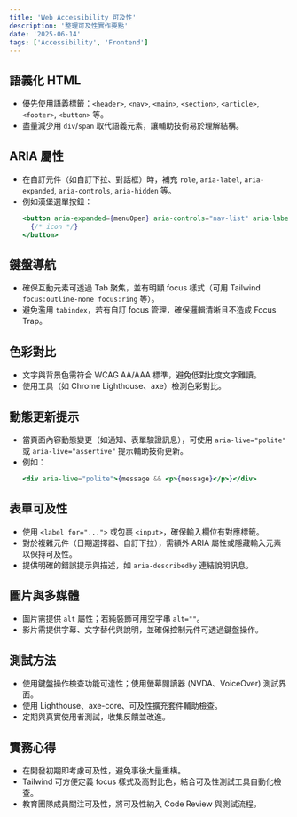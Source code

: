 ```yaml
---
title: 'Web Accessibility 可及性'
description: '整理可及性實作要點'
date: '2025-06-14'
tags: ['Accessibility', 'Frontend']
---
```


## 語義化 HTML

- 優先使用語義標籤：`<header>`, `<nav>`, `<main>`, `<section>`, `<article>`, `<footer>`, `<button>` 等。
- 盡量減少用 `div`/`span` 取代語義元素，讓輔助技術易於理解結構。

## ARIA 屬性

- 在自訂元件（如自訂下拉、對話框）時，補充 `role`, `aria-label`, `aria-expanded`, `aria-controls`, `aria-hidden` 等。
- 例如漢堡選單按鈕：
  ```jsx
  <button aria-expanded={menuOpen} aria-controls="nav-list" aria-label="切換主選單">
    {/* icon */}
  </button>
  ```

## 鍵盤導航

- 確保互動元素可透過 Tab 聚焦，並有明顯 focus 樣式（可用 Tailwind `focus:outline-none focus:ring` 等）。
- 避免濫用 `tabindex`，若有自訂 focus 管理，確保邏輯清晰且不造成 Focus Trap。

## 色彩對比

- 文字與背景色需符合 WCAG AA/AAA 標準，避免低對比度文字難讀。
- 使用工具（如 Chrome Lighthouse、axe）檢測色彩對比。

## 動態更新提示

- 當頁面內容動態變更（如通知、表單驗證訊息），可使用 `aria-live="polite"` 或 `aria-live="assertive"` 提示輔助技術更新。
- 例如：
  ```jsx
  <div aria-live="polite">{message && <p>{message}</p>}</div>
  ```

## 表單可及性

- 使用 `<label for="...">` 或包裹 `<input>`，確保輸入欄位有對應標籤。
- 對於複雜元件（日期選擇器、自訂下拉），需額外 ARIA 屬性或隱藏輸入元素以保持可及性。
- 提供明確的錯誤提示與描述，如 `aria-describedby` 連結說明訊息。

## 圖片與多媒體

- 圖片需提供 `alt` 屬性；若純裝飾可用空字串 `alt=""`。
- 影片需提供字幕、文字替代與說明，並確保控制元件可透過鍵盤操作。

## 測試方法

- 使用鍵盤操作檢查功能可達性；使用螢幕閱讀器 (NVDA、VoiceOver) 測試界面。
- 使用 Lighthouse、axe-core、可及性擴充套件輔助檢查。
- 定期與真實使用者測試，收集反饋並改進。

## 實務心得

- 在開發初期即考慮可及性，避免事後大量重構。
- Tailwind 可方便定義 focus 樣式及高對比色，結合可及性測試工具自動化檢查。
- 教育團隊成員關注可及性，將可及性納入 Code Review 與測試流程。
